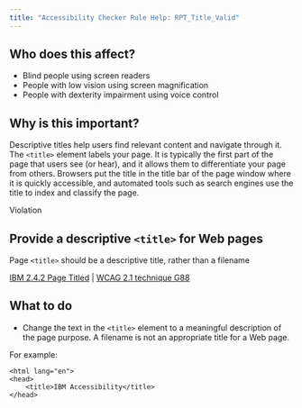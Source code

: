```yaml
---
title: "Accessibility Checker Rule Help: RPT_Title_Valid"
---
```


<div className="toolHelp">
<Row>
<Column colLg={5} colMd={3} colSm={4} className="toolLeft">

## Who does this affect?

 * Blind people using screen readers
 * People with low vision using screen magnification
 * People with dexterity impairment using voice control

## Why is this important?

Descriptive titles help users find relevant content and navigate through it. The `<title>` element labels your page. It is typically the first part of the page that users see (or hear), and it allows them to differentiate your page from others.  Browsers put the title in the title bar of the page window where it is quickly accessible, and automated tools such as search engines use the title to index and classify the page.

</Column>
<Column colLg={11} colMd={5} colSm={4} className="toolMain">

<div id="locLevel" className="level-violation">Violation</div>

## Provide a descriptive `<title>` for Web pages
Page `<title>` should be a descriptive title, rather than a filename

[IBM 2.4.2 Page Titled](https://www.ibm.com/able/guidelines/ci162/page_titled.html) | [WCAG 2.1 technique G88](https://www.w3.org/WAI/WCAG21/Techniques/general/G88)

<div id="locSnippet"></div>

## What to do

 * Change the text in the `<title>` element to a meaningful description of the page purpose.  A filename is not an appropriate title for a Web page. 
 
 For example:
 
```
<html lang="en">
<head>
    <title>IBM Accessibility</title>
</head>
```

</Column>
</Row>
</div>

